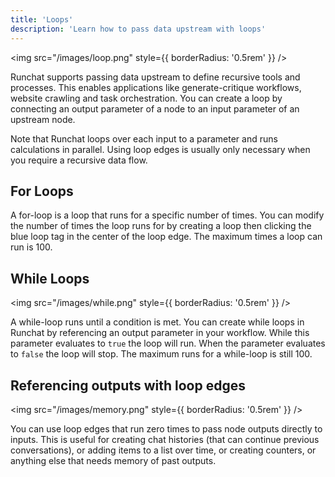 ```yaml
---
title: 'Loops'
description: 'Learn how to pass data upstream with loops'
---
```


<img src="/images/loop.png" style={{ borderRadius: '0.5rem' }} />

Runchat supports passing data upstream to define recursive tools and processes. 
This enables applications like generate-critique workflows, website crawling and task orchestration. 
You can create a loop by connecting an output parameter of a node to an input parameter of an upstream node.

<Info>
Note that Runchat loops over each input to a parameter and runs calculations in parallel. 
Using loop edges is usually only necessary when you require a recursive data flow. 
</Info>

## For Loops

A for-loop is a loop that runs for a specific number of times. 
You can modify the number of times the loop runs for by creating a loop then clicking the blue loop tag in the center of the loop edge.
The maximum times a loop can run is 100. 

## While Loops

<img src="/images/while.png" style={{ borderRadius: '0.5rem' }} />

A while-loop runs until a condition is met.
You can create while loops in Runchat by referencing an output parameter in your workflow. 
While this parameter evaluates to `true` the loop will run. When the parameter evaluates to `false` the loop will stop.
The maximum runs for a while-loop is still 100. 

## Referencing outputs with loop edges

<img src="/images/memory.png" style={{ borderRadius: '0.5rem' }} />

You can use loop edges that run zero times to pass node outputs directly to inputs. 
This is useful for creating chat histories (that can continue previous conversations), or adding items to a list over time, or creating counters, or anything else that needs memory of past outputs. 